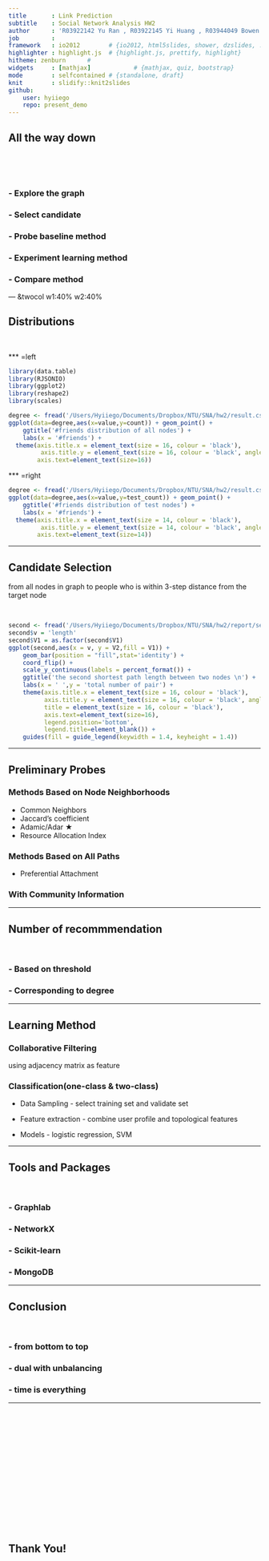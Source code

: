 ```yaml
--- 
title       : Link Prediction
subtitle    : Social Network Analysis HW2
author      : 'R03922142 Yu Ran , R03922145 Yi Huang , R03944049 Bowen Yuan'
job         : 
framework   : io2012        # {io2012, html5slides, shower, dzslides, ...}
highlighter : highlight.js  # {highlight.js, prettify, highlight}
hitheme: zenburn      # 
widgets     : [mathjax]            # {mathjax, quiz, bootstrap}
mode        : selfcontained # {standalone, draft}
knit        : slidify::knit2slides
github:
    user: hyiiego
    repo: present_demo
--- 
```


<!-- Limit image width and height -->
<style type='text/css'>
img {
    max-height: 560px;
    max-width: 964px;
}
</style>

<!-- Center image on slide -->
<script src="http://ajax.aspnetcdn.com/ajax/jQuery/jquery-1.7.min.js"></script>
<script type='text/javascript'>
$(function() {
    $("p:has(img)").addClass('centered');
});
</script>


## All the way down

&nbsp;

&nbsp;


### - Explore the graph

### - Select candidate

### - Probe baseline method

### - Experiment learning method 

### - Compare method



--- &twocol w1:40% w2:40%


## Distributions

&nbsp;

*** =left

```r
library(data.table)
library(RJSONIO)
library(ggplot2)
library(reshape2)
library(scales)

degree <- fread('/Users/Hyiiego/Documents/Dropbox/NTU/SNA/hw2/result.csv')
ggplot(data=degree,aes(x=value,y=count)) + geom_point() + 
    ggtitle('#friends distribution of all nodes') + 
    labs(x = '#friends') +
  theme(axis.title.x = element_text(size = 16, colour = 'black'),
         axis.title.y = element_text(size = 16, colour = 'black', angle = 90),title = element_text(size = 16, colour = 'black'),
        axis.text=element_text(size=16))
```

*** =right

```r
degree <- fread('/Users/Hyiiego/Documents/Dropbox/NTU/SNA/hw2/result.csv')
ggplot(data=degree,aes(x=value,y=test_count)) + geom_point() + 
    ggtitle('#friends distribution of test nodes') + 
    labs(x = '#friends') +
  theme(axis.title.x = element_text(size = 14, colour = 'black'),
         axis.title.y = element_text(size = 14, colour = 'black', angle = 90),title = element_text(size = 14, colour = 'black'),
        axis.text=element_text(size=14))
```

--- 

## Candidate Selection

from all nodes in graph to people who is within 3-step distance from the target node

&nbsp;

```r
second <- fread('/Users/Hyiiego/Documents/Dropbox/NTU/SNA/hw2/report/second_length.csv')
second$v = 'length'
second$V1 = as.factor(second$V1)
ggplot(second,aes(x = v, y = V2,fill = V1)) + 
    geom_bar(position = "fill",stat='identity') + 
    coord_flip() +
    scale_y_continuous(labels = percent_format()) +
    ggtitle('the second shortest path length between two nodes \n') + 
    labs(x = ' ',y = 'total number of pair') +
    theme(axis.title.x = element_text(size = 16, colour = 'black'),
          axis.title.y = element_text(size = 16, colour = 'black', angle = 90),
          title = element_text(size = 16, colour = 'black'),          
          axis.text=element_text(size=16),
          legend.position='bottom',
          legend.title=element_blank()) +
    guides(fill = guide_legend(keywidth = 1.4, keyheight = 1.4)) 
```

---

## Preliminary Probes

### Methods Based on Node Neighborhoods
  - Common Neighbors
  - Jaccard's coefficient
  - Adamic/Adar $\bigstar$
  - Resource Allocation Index
  
  
### Methods Based on All Paths
  - Preferential Attachment
  
### With Community Information


---


## Number of recommmendation

&nbsp;

### - Based on threshold

### - Corresponding to degree

---

## Learning Method

### Collaborative Filtering

using adjacency matrix as feature

### Classification(one-class & two-class)

- Data Sampling - select training set and validate set

- Feature extraction - combine user profile and topological features

- Models - logistic regression, SVM

---


## Tools and Packages

&nbsp;

### - Graphlab

### - NetworkX

### - Scikit-learn

### - MongoDB

---


## Conclusion

&nbsp;

### - from bottom to top

### - dual with unbalancing

### - time is everything


--- 

&nbsp;

&nbsp;

&nbsp;

&nbsp;

&nbsp;

&nbsp;

&nbsp;

&nbsp;

## Thank You!


